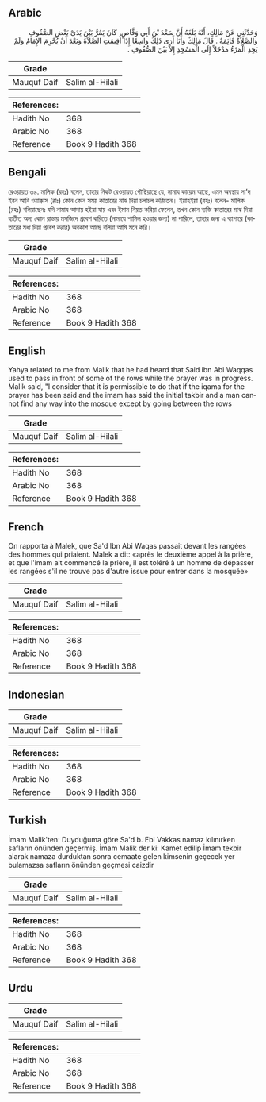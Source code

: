 ## Arabic


<div dir="rtl" lang="ar" style={{fontSize:'larger',backgroundColor:'#f8f9fa',padding:20}}>
وَحَدَّثَنِي عَنْ مَالِكٍ، أَنَّهُ بَلَغَهُ أَنَّ سَعْدَ بْنَ أَبِي وَقَّاصٍ، كَانَ يَمُرُّ بَيْنَ يَدَىْ بَعْضِ الصُّفُوفِ وَالصَّلاَةُ قَائِمَةٌ ‏.‏ قَالَ مَالِكٌ وَأَنَا أَرَى ذَلِكَ وَاسِعًا إِذَا أُقِيمَتِ الصَّلاَةُ وَبَعْدَ أَنْ يُحْرِمَ الإِمَامُ وَلَمْ يَجِدِ الْمَرْءُ مَدْخَلاً إِلَى الْمَسْجِدِ إِلاَّ بَيْنَ الصُّفُوفِ ‏.‏
</div>
<div style={{backgroundColor:'#f8f9fa',padding:20, marginBottom: 10}}><table> <thead> <tr> <th>Grade</th> <th></th> </tr> </thead> <tbody> <tr><td>Mauquf Daif</td><td>Salim al-Hilali</td></tr></tbody></table><table> <thead> <tr> <th>References:</th> <th></th> </tr> </thead> <tbody><tr><td>Hadith No</td><td>368</td></tr><tr><td>Arabic No</td><td>368</td></tr><tr><td>Reference</td><td>Book 9 Hadith 368</td></tr></tbody></table></div>

## Bengali


<div dir="ltr" lang="bn" style={{fontSize:'larger',backgroundColor:'#f8f9fa',padding:20}}>
রেওয়ায়ত ৩৯. মালিক (রহঃ) বলেন, তাহার নিকট রেওয়ায়ত পৌছিয়াছে যে, নামায কায়েম আছে, এমন অবস্থায় সা’দ ইবন আবি ওয়াক্কাস (রাঃ) কোন কোন সময় কাতারের মাঝ দিয়া চলাচল করিতেন। ইয়াহইয়া (রহঃ) বলেন- মালিক (রহঃ) বলিয়াছেনঃ যদি নামায আদায় হইয়া যায় এবং ইমাম নিয়ত করিয়া ফেলেন, তখন কোন ব্যক্তি কাতারের মাঝ দিয়া ব্যতীত অন্য কোন রাস্তায় মসজিদে প্রবেশ করিতে (নামাযে শামিল হওয়ার জন্য) না পারিলে, তাহার জন্য এ ব্যাপারে (কাতারের মধ্য দিয়া প্রবেশ করার) অবকাশ আছে বলিয়া আমি মনে করি।
</div>
<div style={{backgroundColor:'#f8f9fa',padding:20, marginBottom: 10}}><table> <thead> <tr> <th>Grade</th> <th></th> </tr> </thead> <tbody> <tr><td>Mauquf Daif</td><td>Salim al-Hilali</td></tr></tbody></table><table> <thead> <tr> <th>References:</th> <th></th> </tr> </thead> <tbody><tr><td>Hadith No</td><td>368</td></tr><tr><td>Arabic No</td><td>368</td></tr><tr><td>Reference</td><td>Book 9 Hadith 368</td></tr></tbody></table></div>

## English


<div dir="ltr" lang="en" style={{fontSize:'larger',backgroundColor:'#f8f9fa',padding:20}}>
Yahya related to me from Malik that he had heard that Said ibn Abi Waqqas used to pass in front of some of the rows while the prayer was in progress. Malik said, "I consider that it is permissible to do that if the iqama for the prayer has been said and the imam has said the initial takbir and a man cannot find any way into the mosque except by going between the rows
</div>
<div style={{backgroundColor:'#f8f9fa',padding:20, marginBottom: 10}}><table> <thead> <tr> <th>Grade</th> <th></th> </tr> </thead> <tbody> <tr><td>Mauquf Daif</td><td>Salim al-Hilali</td></tr></tbody></table><table> <thead> <tr> <th>References:</th> <th></th> </tr> </thead> <tbody><tr><td>Hadith No</td><td>368</td></tr><tr><td>Arabic No</td><td>368</td></tr><tr><td>Reference</td><td>Book 9 Hadith 368</td></tr></tbody></table></div>

## French


<div dir="ltr" lang="fr" style={{fontSize:'larger',backgroundColor:'#f8f9fa',padding:20}}>
On rapporta à Malek, que Sa'd Ibn Abi Waqas passait devant les rangées des hommes qui priaient. Malek a dit: «après le deuxième appel à la prière, et que l'imam ait commencé la prière, il est toléré à un homme de dépasser les rangées s'il ne trouve pas d'autre issue pour entrer dans la mosquée»
</div>
<div style={{backgroundColor:'#f8f9fa',padding:20, marginBottom: 10}}><table> <thead> <tr> <th>Grade</th> <th></th> </tr> </thead> <tbody> <tr><td>Mauquf Daif</td><td>Salim al-Hilali</td></tr></tbody></table><table> <thead> <tr> <th>References:</th> <th></th> </tr> </thead> <tbody><tr><td>Hadith No</td><td>368</td></tr><tr><td>Arabic No</td><td>368</td></tr><tr><td>Reference</td><td>Book 9 Hadith 368</td></tr></tbody></table></div>

## Indonesian


<div dir="ltr" lang="id" style={{fontSize:'larger',backgroundColor:'#f8f9fa',padding:20}}>

</div>
<div style={{backgroundColor:'#f8f9fa',padding:20, marginBottom: 10}}><table> <thead> <tr> <th>Grade</th> <th></th> </tr> </thead> <tbody> <tr><td>Mauquf Daif</td><td>Salim al-Hilali</td></tr></tbody></table><table> <thead> <tr> <th>References:</th> <th></th> </tr> </thead> <tbody><tr><td>Hadith No</td><td>368</td></tr><tr><td>Arabic No</td><td>368</td></tr><tr><td>Reference</td><td>Book 9 Hadith 368</td></tr></tbody></table></div>

## Turkish


<div dir="ltr" lang="tr" style={{fontSize:'larger',backgroundColor:'#f8f9fa',padding:20}}>
İmam Malik'ten: Duyduğuma göre Sa'd b. Ebi Vakkas namaz kılınırken safların önünden geçermiş. İmam Malik der ki: Kamet edilip İmam tekbir alarak namaza durduktan sonra cemaate gelen kimsenin geçecek yer bulamazsa safların önünden geçmesi caizdir
</div>
<div style={{backgroundColor:'#f8f9fa',padding:20, marginBottom: 10}}><table> <thead> <tr> <th>Grade</th> <th></th> </tr> </thead> <tbody> <tr><td>Mauquf Daif</td><td>Salim al-Hilali</td></tr></tbody></table><table> <thead> <tr> <th>References:</th> <th></th> </tr> </thead> <tbody><tr><td>Hadith No</td><td>368</td></tr><tr><td>Arabic No</td><td>368</td></tr><tr><td>Reference</td><td>Book 9 Hadith 368</td></tr></tbody></table></div>

## Urdu


<div dir="rtl" lang="ur" style={{fontSize:'larger',backgroundColor:'#f8f9fa',padding:20}}>

</div>
<div style={{backgroundColor:'#f8f9fa',padding:20, marginBottom: 10}}><table> <thead> <tr> <th>Grade</th> <th></th> </tr> </thead> <tbody> <tr><td>Mauquf Daif</td><td>Salim al-Hilali</td></tr></tbody></table><table> <thead> <tr> <th>References:</th> <th></th> </tr> </thead> <tbody><tr><td>Hadith No</td><td>368</td></tr><tr><td>Arabic No</td><td>368</td></tr><tr><td>Reference</td><td>Book 9 Hadith 368</td></tr></tbody></table></div>